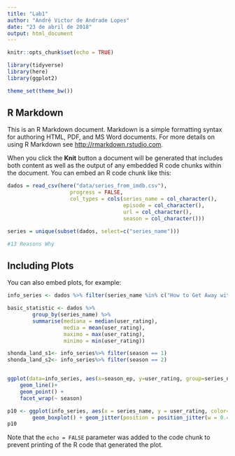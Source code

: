 ```yaml
---
title: "Lab1"
author: "André Victor de Andrade Lopes"
date: "23 de abril de 2018"
output: html_document
---
```


```r
knitr::opts_chunk$set(echo = TRUE)

library(tidyverse)
library(here)
library(ggplot2)

theme_set(theme_bw())
```

## R Markdown

This is an R Markdown document. Markdown is a simple formatting syntax for authoring HTML, PDF, and MS Word documents. For more details on using R Markdown see <http://rmarkdown.rstudio.com>.

When you click the **Knit** button a document will be generated that includes both content as well as the output of any embedded R code chunks within the document. You can embed an R code chunk like this:

```r
dados = read_csv(here("data/series_from_imdb.csv"), 
                    progress = FALSE,
                    col_types = cols(series_name = col_character(), 
                                     episode = col_character(), 
                                     url = col_character(),
                                     season = col_character())) 

series = unique(subset(dados, select=c("series_name")))

#13 Reasons Why
```

## Including Plots

You can also embed plots, for example:

```r
info_series <- dados %>% filter(series_name %in% c("How to Get Away with Murder", "Scandal"))

basic_statistic <- dados %>%
        group_by(series_name) %>%
        summarise(mediana = median(user_rating),
                  media = mean(user_rating),
                  maximo = max(user_rating),
                  minimo = min(user_rating))

shonda_land_s1<- info_series%>% filter(season == 1)
shonda_land_s2<- info_series%>% filter(season == 2)


ggplot(data=info_series, aes(x=season_ep, y=user_rating, group=series_name, color=series_name)) +
    geom_line()+
    geom_point() +
    facet_wrap(~ season)

p10 <- ggplot(info_series, aes(x = series_name, y = user_rating, color= series_name)) +
        geom_boxplot() + geom_jitter(position = position_jitter(w = 0.4, h = 0)) + scale_color_manual(values=c("#ed3d51", "#5080ef", "#56B4E9"))
p10


```

Note that the `echo = FALSE` parameter was added to the code chunk to prevent printing of the R code that generated the plot.
